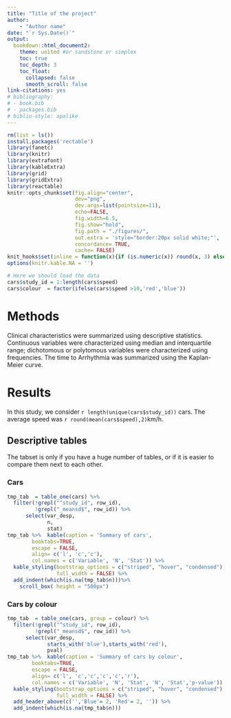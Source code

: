 ```yaml
--- 
title: "Title of the project"
author: 
    - "Author name"
date: "`r Sys.Date()`"
output:
  bookdown::html_document2:
    theme: united #or sandstone or simplex
    toc: true
    toc_depth: 3
    toc_float:
      collapsed: false
      smooth_scroll: false
link-citations: yes
# bibliography:
# - book.bib
# - packages.bib
# biblio-style: apalike
---
```



```r
rm(list = ls())
install.packages('rectable')
library(fanetc)
library(knitr)
library(extrafont)
library(kableExtra)
library(grid)
library(gridExtra)
library(reactable)
knitr::opts_chunk$set(fig.align="center", 
                      dev="png", 
                      dev.args=list(pointsize=11), 
                      echo=FALSE, 
                      fig.width=6.5, 
                      fig.show="hold", 
                      fig.path = "./figures/",
                      out.extra = 'style="border:20px solid white;"',
                      concordance= TRUE,
                      cache= FALSE)
knit_hooks$set(inline = function(x){if (is.numeric(x)) round(x, 3) else x})
options(knitr.kable.NA = '')

```


```r
# Here we should load the data
cars$study_id = 1:length(cars$speed)
cars$colour  = factor(ifelse(cars$speed >10,'red','blue'))
```



# Methods {#methods}


Clinical characteristics were summarized using descriptive statistics. Continuous variables were characterized using median and interquartile range; dichotomous or polytomous variables were characterized using frequencies. The time to Arrhythmia was summarized using the Kaplan-Meier curve. 


# Results {#results} 

In this study, we consider  `r length(unique(cars$study_id))` cars. The average speed was `r round(mean(cars$speed),2)`km/h. 



## Descriptive tables {.tabset}

The tabset is only if you have a huge number of tables, or if it is easier to compare them next to each other.

### Cars  {-}

```r
tmp_tab  = table_one(cars) %>% 
  filter(!grepl("^study_id", row_id),
         !grepl("_meansd$", row_id)) %>% 
      select(var_desp,
             n,
             stat)
tmp_tab %>%  kable(caption = 'Summary of cars',
        booktabs=TRUE, 
        escape = FALSE,
        align= c('l', 'c','c'),
        col.names = c('Variable', 'N', 'Stat')) %>% 
  kable_styling(bootstrap_options = c("striped", "hover", "condensed"), 
                full_width = FALSE) %>%
  add_indent(which(is.na(tmp_tab$n)))%>%
    scroll_box( height = "500px")

```

### Cars by colour {-}

```r
tmp_tab  = table_one(cars, group = colour) %>% 
  filter(!grepl("^study_id", row_id),
         !grepl("_meansd$", row_id)) %>% 
      select(var_desp,
             starts_with('blue'),starts_with('red'),
             pval)
tmp_tab %>%  kable(caption = 'Summary of cars by colour',
        booktabs=TRUE, 
        escape = FALSE,
        align= c('l', 'c','c','c','c','r'),
        col.names = c('Variable', 'N', 'Stat', 'N', 'Stat','p-value')) %>% 
  kable_styling(bootstrap_options = c("striped", "hover", "condensed"), 
                full_width = FALSE) %>%
  add_header_above(c('','Blue'= 2, 'Red'= 2, '')) %>%
  add_indent(which(is.na(tmp_tab$n)))

```

